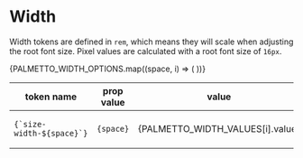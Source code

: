 
<Meta
  title="Design Tokens/Width"
/>

# Width

Width tokens are defined in `rem`, which means they will scale when adjusting the root font size. Pixel values are calculated with a root font size of `16px`.

<table>
  <thead>
    <tr>
      <th>token name</th>
      <th>prop value</th>
      <th>value</th>
      <th>px</th>
      <th>notes</th>
    </tr>
  </thead>
  <tbody>
    {PALMETTO_WIDTH_OPTIONS.map((space, i) => (
      <tr key={i}>
        <td><code>{`size-width-${space}`}</code></td>
        <td><code>{space}</code></td>
        <td>{PALMETTO_WIDTH_VALUES[i].value}</td>
        <td>{space === 'base' ? '16' : PALMETTO_WIDTH_VALUES[i].original.value * 16}</td>
        <td>{PALMETTO_WIDTH_VALUES[i].original.comment}</td>
      </tr>
    ))}
  </tbody>
</table>

